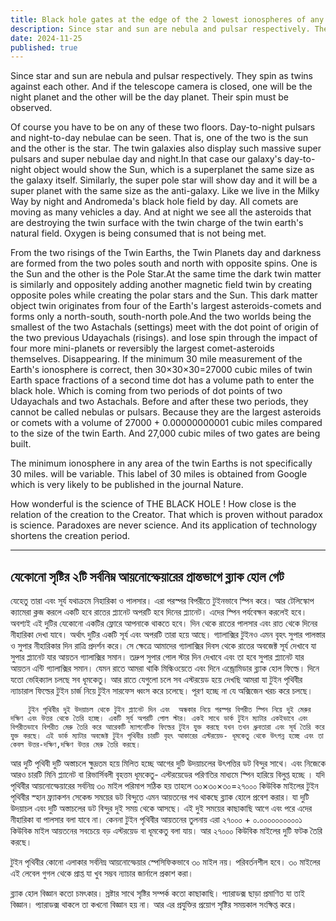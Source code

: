 ```yaml
---
title: Black hole gates at the edge of the 2 lowest ionospheres of any creation
description: Since star and sun are nebula and pulsar respectively. They spin as twins against each other. And if the telescope camera is closed, one will be the night planet and the other will be the day planet. Their spin must be observed.
date: 2024-11-25
published: true
---
```


Since star and sun are nebula and pulsar respectively. They spin as twins against each other. And if the telescope camera is closed, one will be the night planet and the other will be the day planet. Their spin must be observed.

Of course you have to be on any of these two floors. Day-to-night pulsars and night-to-day nebulae can be seen. That is, one of the two is the sun and the other is the star. The twin galaxies also display such massive super pulsars and super nebulae day and night.In that case our galaxy's day-to-night object would show the Sun, which is a superplanet the same size as the galaxy itself. Similarly, the super pole star will show day and it will be a super planet with the same size as the anti-galaxy. Like we live in the Milky Way by night and Andromeda's black hole field by day. All comets are moving as many vehicles a day. And at night we see all the asteroids that are destroying the twin surface with the twin charge of the twin earth's natural field. Oxygen is being consumed that is not being met.

From the two risings of the Twin Earths, the Twin Planets day and darkness are formed from the two poles south and north with opposite spins. One is the Sun and the other is the Pole Star.At the same time the dark twin matter is similarly and oppositely adding another magnetic field twin by creating opposite poles while creating the polar stars and the Sun. This dark matter object twin originates from four of the Earth's largest asteroids-comets and forms only a north-south, south-north pole.And the two worlds being the smallest of the two Astachals (settings) meet with the dot point of origin of the two previous Udayachals (risings). and lose spin through the impact of four more mini-planets or reversibly the largest comet-asteroids themselves. 
Disappearing.
If the minimum 30 mile measurement of the Earth's ionosphere is correct, then 30×30×30=27000 cubic miles of twin Earth space fractions of a second time dot has a volume path to enter the black hole. Which is coming from two periods of dot points of two Udayachals and two Astachals. Before and after these two periods, they cannot be called nebulas or pulsars. Because they are the largest asteroids or comets with a volume of 27000 + 0.00000000001 cubic miles compared to the size of the twin Earth. And 27,000 cubic miles of two gates are being built.

The minimum ionosphere in any area of ​​the twin Earths is not specifically 30 miles. will be variable. This label of 30 miles is obtained from Google which is very likely to be published in the journal Nature.

How wonderful is the science of THE BLACK HOLE ! How close is the relation of the creation to the Creator. That which is proven without paradox is science. Paradoxes are never science. And its application of technology shortens the creation period.

---

## যেকোনো সৃষ্টির ২টি সর্বনিম্ন আয়নোস্ফেয়ারের প্রান্তভাগে ব্ল‍্যাক হোল গেট

যেহেতু তারা এবং সূর্য যথাক্রমে নিহারিকা ও পালসার। এরা পরস্পর বিপরীতে টুইনভাবে স্পিন করে। আর টেলিস্কোপ ক‍্যামেরা ক্লজ করলে একটি হবে রাতের প্ল‍্যানেট অপরটি হবে দিনের প্ল‍্যানেট। এদের স্পিন পর্যবেক্ষন করলেই হবে।
অবশ‍্যই এই দুটির যেকোনো একটির ফ্লোরে আপনাকে থাকতে হবে। দিন থেকে রাতের পালসার এবং রাত থেকে দিনের নীহারিকা দেখা যাবে। অর্থাৎ দুটির একটি সূর্য এবং অপরটি তারা হয়ে আছে। গ‍্যালাক্সির টুইনও এমন বৃহৎ সুপার পালস্তার ও সুপার নীহারিকার দিন রাত্রি প্রদর্শন করে। সে ক্ষেত্রে আমাদের গ‍্যালাক্সির দিবস থেকে রাতের অবজেক্ট সূর্য দেখাবে যা সুপার প্ল‍্যানেট যার আয়তন গ‍্যালাক্সির সমান। তদ্রুপ সুপার পোল স্টার দিন দেখাবে এবং তা হবে সুপার প্ল‍্যানেট যার আয়তন এন্টি গ‍্যালাক্সির সমান। যেমন রাতে আমরা থাকি মিল্কিওয়েতে এবং দিনে এন্ড্রোমিডার ব্ল‍্যাক হোল ফিল্ডে।
দিনে যতো ভেহিক‍্যাল চলছে সব ধূমকেতু। আর রাতে যেগুলো চলে সব এস্টরয়েড হয়ে দেখছি আমরা যা টুইন পৃথিবীর ন‍্যাচারাল ফিল্ডের টুইন চার্জ নিয়ে টুইন সারফেস ধ্বংস করে চলেছে। পূরণ হচ্ছে না যে অক্সিজেন খরচ করে চলছে। 

        টুইন পৃথিবীর দুই উদয়াচল থেকে টুইন প্ল‍্যানেট দিন এবং  অন্ধকার নিয়ে পরস্পর বিপরীত স্পিন নিয়ে দুই মেরুর দক্ষিণ এবং উত্তর থেকে তৈরি হচ্ছে। একটি সূর্য অপরটি পোল স্টার। একই সাথে ডার্ক টুইন ম‍্যাটার একইভাবে এবং বিপরীতভাবে বিপরীত মেরু তৈরি করে আরেকটি ম‍্যাগনেটিক ফিল্ডের টুইন যুক্ত করছে যখন তখন ধ্রুবতারা এবং সূর্য তৈরি করে যুক্ত করছে। এই ডার্ক ম‍্যাটার অবজেক্ট টুইন পৃথিবীর চারটি বৃহৎ আকারের এস্টরয়েড- ধূমকেতু থেকে উৎপন্ন হচ্ছে এবং তা কেবল উত্তর-দক্ষিণ,দক্ষিণ উত্তর মেরু তৈরি করছে।
আর দুটি পৃথিবী দুটি অস্তাচলে ক্ষুদ্রতম হয়ে মিলিত হচ্ছে আগের দুটি উদয়াচলের উৎপত্তির ডট বিন্দুর সাথে। এবং নিজেকে আরও চারটি মিনি প্ল‍্যানেট বা রিভার্সিবলী বৃহত্তম ধূমকেতু- এস্টরয়েডের পরিণতির মাধ‍্যমে স্পিন হারিয়ে 
বিলুপ্ত হচ্ছে ।
যদি পৃথিবীর আয়নোস্ফেয়ারের সর্বনিম্ন ৩০ মাইল পরিমাপ সঠিক হয় তাহলে ৩০×৩০×৩০=২৭০০০ কিউবিক মাইলের টুইন পৃথিবীর স্হান ফ্র‍্যাকশন সেকেন্ড সময়ের ডট বিন্দুতে এমন আয়তনের পথ থাকছে ব্ল‍‍্যাক হোলে প্রবেশ করার। যা দুটি উদয়াচল এবং দুটি অস্তাচলের ডট বিন্দুর দুই সময় থেকে আসছে।
এই দুই সময়ের কাছাকাছি আগে এবং পরে এদের নীহারিকা বা পালসার বলা যাবে না। কেননা টুইন পৃথিবীর আয়তনের তুলনায় এরা ২৭০০০ + ০.০০০০০০০০০০১ কিউবিক মাইল আয়তনের সবচেয়ে বড় এস্টরয়েড বা ধূমকেতু বলা যায়। আর ২৭০০০ কিউবিক মাইলের দুটি ফটক তৈরি করছে।

টুইন পৃথিবীর কোনো এলাকার সর্বনিম্ন আয়নোস্ফেয়ার স্পেসিফিকভাবে ৩০ মাইল নয়। পরিবর্তনশীল হবে। ৩০ মাইলের এই লেবেল গুগল থেকে প্রাপ্ত যা খুব সম্ভব ন‍্যাচার জার্নালে প্রকাশ করা।

ব্ল‍্যাক হোল বিজ্ঞান কতো চমৎকার। স্রষ্টার সাথে সৃষ্টির সম্পর্ক কতো কাছাকাছি। প‍্যারাডক্স ছাড়া প্রমাণিত যা তাই বিজ্ঞান। প‍্যারাডক্স থাকলে তা  কখনো বিজ্ঞান হয় না। আর এর প্রযুক্তির প্রয়োগ    সৃষ্টির সময়কাল সংক্ষিপ্ত করে।
